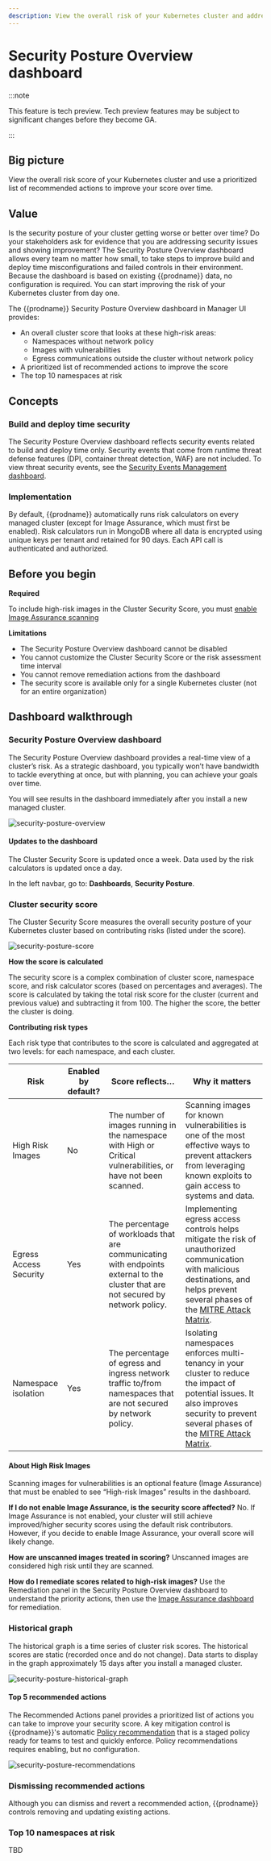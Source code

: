 ```yaml
---
description: View the overall risk of your Kubernetes cluster and address high-priority security issues.
---
```


# Security Posture Overview dashboard

:::note

This feature is tech preview. Tech preview features may be subject to significant changes before they become GA.

:::

## Big picture

View the overall risk score of your Kubernetes cluster and use a prioritized list of recommended actions to improve your score over time.

## Value

Is the security posture of your cluster getting worse or better over time? Do your stakeholders ask for evidence that you are addressing security issues and showing improvement? The Security Posture Overview dashboard allows every team no matter how small, to take steps to improve build and deploy time misconfigurations and failed controls in their environment. Because the dashboard is based on existing {{prodname}} data, no configuration is required. You can start improving the risk of your Kubernetes cluster from day one.

The {{prodname}} Security Posture Overview dashboard in Manager UI provides:
- An overall cluster score that looks at these high-risk areas:
  - Namespaces without network policy
  - Images with vulnerabilities
  - Egress communications outside the cluster without network policy
- A prioritized list of recommended actions to improve the score
- The top 10 namespaces at risk

## Concepts

### Build and deploy time security

The Security Posture Overview dashboard reflects security events related to build and deploy time only. Security events that come from runtime threat defense features (DPI, container threat detection, WAF) are not included. To view threat security events, see the [Security Events Management dashboard](./security-events-management).

### Implementation

By default, {{prodname}} automatically runs risk calculators on every managed cluster (except for Image Assurance, which must first be enabled). Risk calculators run in MongoDB where all data is encrypted using unique keys per tenant and retained for 90 days. Each API call is authenticated and authorized.

## Before you begin

**Required**

To include high-risk images in the Cluster Security Score, you must [enable Image Assurance scanning](../image-assurance/scanners/overview.mdx)

**Limitations**
- The Security Posture Overview dashboard cannot be disabled
- You cannot customize the Cluster Security Score or the risk assessment time interval
- You cannot remove remediation actions from the dashboard
- The security score is available only for a single Kubernetes cluster (not for an entire organization)

## Dashboard walkthrough

### Security Posture Overview dashboard

The Security Posture Overview dashboard provides a real-time view of a cluster’s risk. As a strategic dashboard, you typically won’t have bandwidth to tackle everything at once, but with planning, you can achieve your goals over time.

You will see results in the dashboard immediately after you install a new managed cluster.

![security-posture-overview](/img/calico-cloud/security-posture-overview.png)

#### Updates to the dashboard

The Cluster Security Score is updated once a week. Data used by the risk calculators is updated once a day.

In the left navbar, go to: **Dashboards**, **Security Posture**.

### Cluster security score

The Cluster Security Score measures the overall security posture of your Kubernetes cluster based on contributing risks (listed under the score).

![security-posture-score](/img/calico-cloud/security-posture-score.png)

**How the score is calculated**

The security score is a complex combination of cluster score, namespace score, and risk calculator scores (based on percentages and averages). The score is calculated by taking the total risk score for the cluster (current and previous value) and subtracting it from 100. The higher the score, the better the cluster is doing.

**Contributing risk types**

Each risk type that contributes to the score is calculated and aggregated at two levels: for each namespace, and each cluster.

| **Risk**               | **Enabled by default?** | **Score reflects…**                                          | **Why it matters**                                           |
| ---------------------- | ----------------------- | ------------------------------------------------------------ | ------------------------------------------------------------ |
| High Risk Images       | No                      | The number of images running in the namespace with High or Critical vulnerabilities, or have not been scanned. | Scanning images for known vulnerabilities is one of the most effective ways to prevent attackers from leveraging known exploits to gain access to systems and data. |
| Egress Access Security | Yes                     | The percentage of workloads that are communicating with endpoints external to the cluster that are not secured by network policy. | Implementing egress access controls helps mitigate the risk of unauthorized communication with malicious destinations, and helps prevent several phases of the [MITRE Attack Matrix](https://attack.mitre.org/matrices/enterprise/). |
| Namespace isolation    | Yes                     | The percentage of egress and ingress network traffic to/from namespaces that are not secured by network policy. | Isolating namespaces enforces multi-tenancy in your cluster to reduce the impact of potential issues. It also improves security to prevent several phases of the [MITRE Attack Matrix](https://attack.mitre.org/matrices/enterprise/). |

#### About High Risk Images
Scanning images for vulnerabilities is an optional feature (Image Assurance) that must be enabled to see “High-risk Images” results in the dashboard.

**If I do not enable Image Assurance, is the security score affected?**
No. If Image Assurance is not enabled, your cluster will still achieve improved/higher security scores using the default risk contributors. However, if you decide to enable Image Assurance, your overall score will likely change.

**How are unscanned images treated in scoring?**
Unscanned images are considered high risk until they are scanned.

**How do I remediate scores related to high-risk images?**
Use the Remediation panel in the Security Posture Overview dashboard to understand the priority actions, then use the [Image Assurance dashboard](../image-assurance/understanding-scan-results.mdx) for remediation.

### Historical graph

The historical graph is a time series of cluster risk scores. The historical scores are static (recorded once and do not change). Data starts to display in the graph approximately 15 days after you install a managed cluster.

![security-posture-historical-graph](/img/calico-cloud/security-posture-historical-graph.png)

#### Top 5 recommended actions
The Recommended Actions panel provides a prioritized list of actions you can take to improve your security score. A key mitigation control is {{prodname}}'s automatic [Policy recommendation](../network-policy/recommendations/learn-about-policy-recommendations) that is a staged policy ready for teams to test and quickly enforce. Policy recommendations requires enabling, but no configuration. 

![security-posture-recommendations](/img/calico-cloud/security-posture-recommendations.png)

### Dismissing recommended actions
Although you can dismiss and revert a recommended action, {{prodname}} controls removing and updating existing actions.

### Top 10 namespaces at risk
TBD

